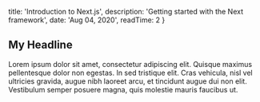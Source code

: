 
  title: 'Introduction to Next.js',
  description: 'Getting started with the Next framework',
  date: 'Aug 04, 2020',
  readTime: 2
}


## My Headline

Lorem ipsum dolor sit amet, consectetur adipiscing elit. Quisque maximus pellentesque dolor non egestas. In sed tristique elit. Cras vehicula, nisl vel ultricies gravida, augue nibh laoreet arcu, et tincidunt augue dui non elit. Vestibulum semper posuere magna, quis molestie mauris faucibus ut.
